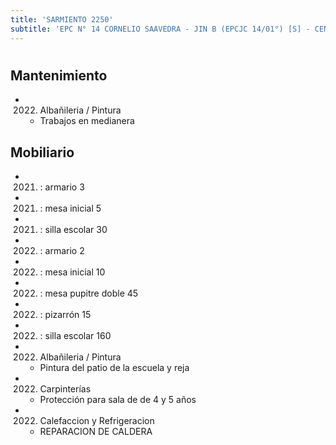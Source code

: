 ```yaml
---
title: 'SARMIENTO 2250'
subtitle: 'EPC N° 14 CORNELIO SAAVEDRA - JIN B (EPCJC 14/01°) [S] - CENOF CENTRO SARMIENTO'
---
```


#


## Mantenimiento

*  (2022) Albañileria / Pintura 
    + Trabajos en medianera


## Mobiliario

*  (2021) : armario 3 

*  (2021) : mesa inicial 5 

*  (2021) : silla escolar 30 

*  (2022) : armario 2 

*  (2022) : mesa inicial 10 

*  (2022) : mesa pupitre doble 45 

*  (2022) : pizarrón 15 

*  (2022) : silla escolar 160 




*  (2022) Albañileria / Pintura 
    + Pintura del patio de la escuela y reja

*  (2022) Carpinterías 
    + Protección para sala de de 4 y 5 años

*  (2022) Calefaccion y Refrigeracion 
    + REPARACION DE CALDERA



